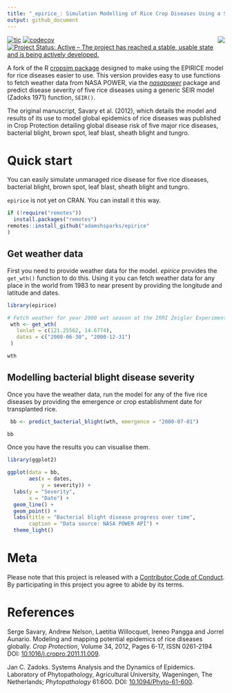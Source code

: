 ```yaml
---
title: "_epirice_: Simulation Modelling of Rice Crop Diseases Using a Susceptible-Infectious-Removed (SEIR) Model"
output: github_document
---
```


<img align="right" src="man/figures/logo.png">

<!-- badges: start -->
[![tic](https://github.com/adamhsparks/epirice/workflows/tic/badge.svg?branch=main)](https://github.com/adamhsparks/epirice/actions) 
[![codecov](https://codecov.io/gh/adamhsparks/epirice/branch/main/graph/badge.svg?token=NWrKsX9MaP)](https://codecov.io/gh/adamhsparks/epirice) 
[![Project Status: Active – The project has reached a stable, usable state and is being actively developed.](https://www.repostatus.org/badges/latest/active.svg)](https://www.repostatus.org/#active)
<!-- badges: end -->

A fork of the R [cropsim
package](https://r-forge.r-project.org/R/?group_id=335) designed to make using the EPIRICE model for rice diseases easier to use.
This version provides easy to use functions to fetch weather data from NASA POWER, via the [*nasapower*](https://cran.r-project.org/package=nasapower) package and predict disease severity of five rice diseases using a generic SEIR model (Zadoks 1971) function, `SEIR()`.

The original manuscript, Savary et al. (2012), which details the model and results of its use to model global epidemics of rice diseases was published in Crop Protection detailing global disease risk of five major rice diseases, bacterial blight, brown spot, leaf blast, sheath blight and tungro.

# Quick start

You can easily simulate unmanaged rice disease for five rice diseases, bacterial blight, brown spot, leaf blast, sheath blight and tungro.

`epirice` is not yet on CRAN.
You can install it this way.

```r
if (!require("remotes"))
  install.packages("remotes")
remotes::install_github("adamshsparks/epirice"
)
```

## Get weather data

First you need to provide weather data for the model.
_epirice_ provides the `get_wth()` function to do this.
Using it you can fetch weather data for any place in the world from 1983 to near present by providing the longitude and latitude and dates.

```r
library(epirice)

# Fetch weather for year 2000 wet season at the IRRI Zeigler Experiment Station
 wth <- get_wth(
   lonlat = c(121.25562, 14.6774),
   dates = c("2000-06-30", "2000-12-31")
 )

wth
```

## Modelling bacterial blight disease severity

Once you have the weather data, run the model for any of the five rice diseases by providing the emergence or crop establishment date for transplanted rice.

```r
 bb <- predict_bacterial_blight(wth, emergence = "2000-07-01")

bb
```

Once you have the results you can visualise them.

```r
library(ggplot2)

ggplot(data = bb,
       aes(x = dates,
           y = severity)) +
  labs(y = "Severity",
       x = "Date") +
  geom_line() +
  geom_point() +
  labs(title = "Bacterial blight disease progress over time",
       caption = "Data source: NASA POWER API") +
  theme_light()
```

# Meta

Please note that this project is released with a [Contributor Code of Conduct](CONDUCT.md).
By participating in this project you agree to abide by its terms.

# References

Serge Savary, Andrew Nelson, Laetitia Willocquet, Ireneo Pangga and Jorrel Aunario. Modeling and mapping potential epidemics of rice diseases globally. *Crop Protection*, Volume 34, 2012, Pages 6-17, ISSN 0261-2194 DOI: [10.1016/j.cropro.2011.11.009](https://doi.org/10.1016/j.cropro.2011.11.009).

Jan C. Zadoks. Systems Analysis and the Dynamics of Epidemics. Laboratory of Phytopathology, Agricultural University, Wageningen, The Netherlands; *Phytopathology* 61:600. DOI: [10.1094/Phyto-61-600](https://doi.org/10.1094/Phyto-61-600).

